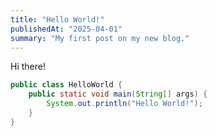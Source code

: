 ```yaml
---
title: "Hello World!"
publishedAt: "2025-04-01"
summary: "My first post on my new blog."
---
```


Hi there!

```java
public class HelloWorld {
    public static void main(String[] args) {
        System.out.println("Hello World!");
    }
}
```
